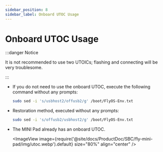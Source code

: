 ```yaml
---
sidebar_position: 8
sidebar_label: Onboard UTOC Usage
---
```


# Onboard UTOC Usage

:::danger Notice

It is not recommended to use two UTOICs; flashing and connecting will be very troublesome.

:::

- If you do not need to use the onboard UTOC, execute the following command without any prompts:
    ```bash
    sudo sed -i 's/usbhost2/offusb2/g' /boot/FlyOS-Env.txt
    ```
- Restoration method, executed without any prompts:
    ```bash
    sudo sed -i 's/offusb2/usbhost2/g' /boot/FlyOS-Env.txt
    ```
- The MINI Pad already has an onboard UTOC.

    <ImageView image={require('@site/docs/ProductDoc/SBC/fly-mini-pad/img/utoc.webp').default} size="80%" align="center" />